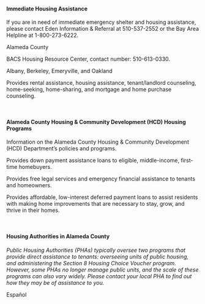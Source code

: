 
<RenderIf language="default">

  #### Immediate Housing Assistance

  <div className="cards-grid">
  <InfoCard title="211 Alameda County Resource Finder" externalHref="http://211alamedacounty.org/2-1-1-alameda-county-resource-finder/">

  If you are in need of immediate emergency shelter and housing assistance, please contact Eden Information & Referral at 510-537-2552 or the Bay Area Helpline at 1-800-273-6222.

  Alameda County

  </InfoCard>

  <InfoCard title="Bay Area Community Services" externalHref="https://www.bayareacs.org/">

  BACS Housing Resource Center, contact number: 510-613-0330.

  Albany, Berkeley, Emeryville, and Oakland

  </InfoCard>

  <InfoCard title="ECHO Housing" externalHref="https://www.echofairhousing.org/">

  Provides rental assistance, housing assistance, tenant/landlord counseling, home-seeking, home-sharing, and mortgage and home purchase counseling.

  </InfoCard>
  </div>
  
  <br />

  #### Alameda County Housing & Community Development (HCD) Housing Programs 

  <div className="cards-grid">
  <InfoCard title="Alameda County Housing & Community Development (HCD) Department" externalHref="https://www.acgov.org/cda/hcd/rhd/index.htm">
    
  Information on the Alameda County Housing & Community Development (HCD) Department’s policies and programs. 
    
  </InfoCard>

  <InfoCard title="AC Boost - Alameda County's Down Payment Loan Assistance Program" externalHref="https://www.acboost.org/">  

  Provides down payment assistance loans to eligible, middle-income, first-time homebuyers.

  </InfoCard>

  <InfoCard title="AC Housing Secure - Alameda County's Anti-Displacement Program" externalHref="https://www.centrolegal.org/achousingsecure/">  

  Provides free legal services and emergency financial assistance to tenants and homeowners.
  </InfoCard>

  <InfoCard title="Renew AC - Alameda County's Housing Preservation Loan Program" externalHref="https://www.renewac.org/">

  Provides affordable, low-interest deferred payment loans to assist residents with making home improvements that are necessary to stay, grow, and thrive in their homes.
  </InfoCard>
  </div>

  <br/>

  #### Housing Authorities in Alameda County

  _Public Housing Authorities (PHAs) typically oversee two programs that provide direct assistance to tenants: overseeing units of public housing, and administering the Section 8 Housing Choice Voucher program. However, some PHAs no longer manage public units, and the scale of these programs can also vary widely. Please contact your local PHA to find out how they may be of assistance to you._

  <div className="cards-grid">
  <InfoCard title="Housing Authority County of Alameda" externalHref="http://www.haca.net/">
  </InfoCard>

  <InfoCard title="Berkeley Housing Authority" externalHref="https://www.cityofberkeley.info/bha/">
  </InfoCard>

  <InfoCard title="Housing Authority of the City of Alameda" externalHref="http://www.alamedahsg.org/">
  </InfoCard>

  <InfoCard title="Housing Authority of the City of Livermore" externalHref="https://livermoreha.org/index.html">
  </InfoCard>

  <InfoCard title="Oakland Housing Authority" externalHref="http://www.oakha.org/Pages/default.aspx">
  </InfoCard>
  </div>

</RenderIf>

<RenderIf language="es">

  Español

</RenderIf>
